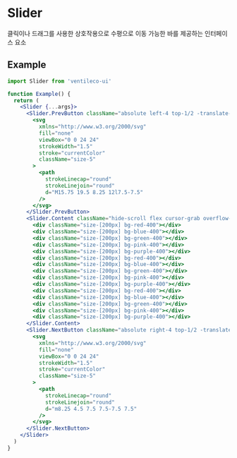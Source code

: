
<Meta title="COMPONENTS/Slider" />

# Slider

클릭이나 드래그를 사용한 상호작용으로 수평으로 이동 가능한 바를 제공하는 인터페이스 요소

## Example

```jsx
import Slider from 'ventileco-ui'

function Example() {
  return (
    <Slider {...args}>
      <Slider.PrevButton className="absolute left-4 top-1/2 -translate-y-1/2 rounded-full bg-black p-2 text-white shadow-md">
        <svg
          xmlns="http://www.w3.org/2000/svg"
          fill="none"
          viewBox="0 0 24 24"
          strokeWidth="1.5"
          stroke="currentColor"
          className="size-5"
        >
          <path
            strokeLinecap="round"
            strokeLinejoin="round"
            d="M15.75 19.5 8.25 12l7.5-7.5"
          />
        </svg>
      </Slider.PrevButton>
      <Slider.Content className="hide-scroll flex cursor-grab overflow-x-scroll scroll-smooth [&>*]:shrink-0">
        <div className="size-[200px] bg-red-400"></div>
        <div className="size-[200px] bg-blue-400"></div>
        <div className="size-[200px] bg-green-400"></div>
        <div className="size-[200px] bg-pink-400"></div>
        <div className="size-[200px] bg-purple-400"></div>
        <div className="size-[200px] bg-red-400"></div>
        <div className="size-[200px] bg-blue-400"></div>
        <div className="size-[200px] bg-green-400"></div>
        <div className="size-[200px] bg-pink-400"></div>
        <div className="size-[200px] bg-purple-400"></div>
        <div className="size-[200px] bg-red-400"></div>
        <div className="size-[200px] bg-blue-400"></div>
        <div className="size-[200px] bg-green-400"></div>
        <div className="size-[200px] bg-pink-400"></div>
        <div className="size-[200px] bg-purple-400"></div>
      </Slider.Content>
      <Slider.NextButton className="absolute right-4 top-1/2 -translate-y-1/2 rounded-full bg-black p-2 text-white shadow-md">
        <svg
          xmlns="http://www.w3.org/2000/svg"
          fill="none"
          viewBox="0 0 24 24"
          strokeWidth="1.5"
          stroke="currentColor"
          className="size-5"
        >
          <path
            strokeLinecap="round"
            strokeLinejoin="round"
            d="m8.25 4.5 7.5 7.5-7.5 7.5"
          />
        </svg>
      </Slider.NextButton>
    </Slider>
  )
}
```
